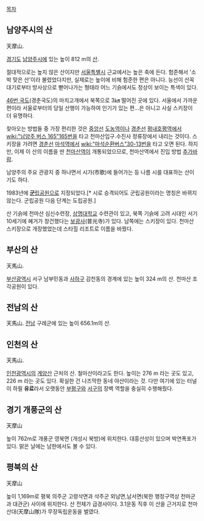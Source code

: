 [[목차]]

== 남양주시의 산 ==
天摩山.

[[경기도]] [[남양주시]]에 있는 높이 812 m의 [[산]].

절대적으로는 높지 않은 산이지만 [[서울특별시]] 근교에서는 높은 축에 든다. 험준해서 '소박 맞은 산'이라 불렸었다지만, 실제로는 높이에 비해 험준한 편은 아니다. 능선이 산꼭대기로부터 방사상으로 뻗어나가는 형태라 어느 기슭에서도 정상이 보이는 특색이 있다.

[[46번 국도]](경춘국도)의 마치고개에서 북쪽으로 3㎞ 떨어진 곳에 있다. 서울에서 가까운 편이라 서울로부터의 당일 산행이 가능하여 인기가 있는 편...은 아니고 사실 스키장이 더 유명하다.

찾아오는 방법들 중 가장 편리한 것은 [[중앙선]] [[도농역]]이나 [[경춘선]] [[평내호평역]]에서 [[wiki:"남양주 버스 165"165번]]을 타고 천마산입구.수진사 정류장에서 내리는 것이다. 스키장을 가려면 [[경춘선]] [[마석역]]에서 [[wiki:"마석순환버스"30-13번]]을 타고 오면 된다. 하지만, 이제 이 산의 이름을 딴 [[천마산역]]이 개통되었으므로, 천마산역에서 진입 방법 [[추가바람]].

남양주의 주요 관광지 중 하나면서 시가(市歌)에 들어가는 등 나름 시를 대표하는 산이기도 하다. 

1983년에 [[군립공원|'''군'''립공원]]으로 지정되었다.[* 시로 승격되어도 군립공원이라는 명칭은 바뀌지 않는다. 군립공원 다음 단계는 도립공원.]

산 기슭에 천마산 심신수련장, [[상명대학교]] 수련관이 있고, 북쪽 기슭에 고려 시대인 서기 10세기에 혜거가 창건했다는  [[보광사]](普光寺)가 있다. 남쪽에는 스키장이 있다. 천마산 스키장으로 개장했었는데 스타힐 리조트로 이름을 바꿨다. 

== 부산의 산 ==
天馬山.

[[부산광역시]] 서구 남부민동과 [[사하구]] 감천동의 경계에 있는 높이 324 m의 산.
천마산 조각공원이 있다.

== 전남의 산 ==
天馬山.
[[전남]] 구례군에 있는 높이 656.1m의 산.

== 인천의 산 ==
天馬山.

[[인천광역시]]의 [[계양산]] 근처의 산. 철마산이라고도 한다. 높이는 276 m 라는 곳도 있고, 226 m 라는 곳도 있다. 확실한 건 나즈막한 동네 야산이라는 것. 다만 여기에 있는 터널이 하필 '''유료'''라서 오랫동안 [[부평구]]와 [[서구]]의 장벽 역할을 충실히 수행해줬다.

== 경기 개풍군의 산 ==
天摩山

높이 762m로 개풍군 영북면 (개성시 북방)에 위치한다. 대흥산성이 있으며 박연폭포가 있다. 맑은 날에는 남한에서도 볼 수 있다.

== 평북의 산 ==
天摩山

높이 1,169m로 평북 의주군 고령삭면과 삭주군 외남면,남서면(북한 행정구역상 천마군과 대관군) 사이에 위치한다. 산 전체가 급경사이다. 3.1운동 직후 이 산을 근거지로 천마산대(天摩山隊)가 무장독립운동을 벌였다.

